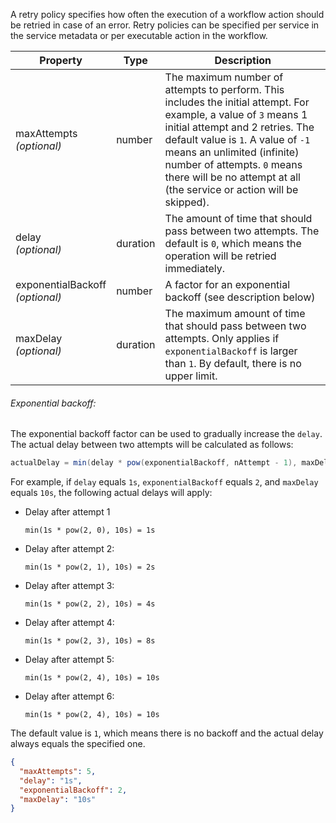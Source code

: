 
A retry policy specifies how often the execution of a workflow action should be
retried in case of an error. Retry policies can be specified per service in 
the <ScrollLink href="#service-metadata">service metadata</ScrollLink> or
per <ScrollLink href="#execute-actions">executable action</ScrollLink> in the
workflow.

| Property                            | Type     | Description
| ----------------------------------- | -------- | -----------
| maxAttempts<br/>*(optional)*        | number   | The maximum number of attempts to perform. This includes the initial attempt. For example, a value of `3` means 1 initial attempt and 2 retries. The default value is `1`. A value of `-1` means an unlimited (infinite) number of attempts. `0` means there will be no attempt at all (the service or action will be skipped).
| delay<br/>*(optional)*              | <ScrollLink href="#durations">duration</ScrollLink> | The amount of time that should pass between two attempts. The default is `0`, which means the operation will be retried immediately.
| exponentialBackoff<br/>*(optional)* | number   | A factor for an exponential backoff (see description below)
| maxDelay<br/>*(optional)*           | <ScrollLink href="#durations">duration</ScrollLink> | The maximum amount of time that should pass between two attempts. Only applies if `exponentialBackoff` is larger than `1`. By default, there is no upper limit.

<h6>Exponential backoff:</h6>

The exponential backoff factor can be used to gradually increase the `delay`.
The actual delay between two attempts will be calculated as follows:

```java
actualDelay = min(delay * pow(exponentialBackoff, nAttempt - 1), maxDelay)
```

For example, if `delay` equals `1s`, `exponentialBackoff` equals `2`, and
`maxDelay` equals `10s`, the following actual delays will apply:

* Delay after attempt 1

  `min(1s * pow(2, 0), 10s) = 1s`

* Delay after attempt 2:

  `min(1s * pow(2, 1), 10s) = 2s`

* Delay after attempt 3:

  `min(1s * pow(2, 2), 10s) = 4s`

* Delay after attempt 4:

  `min(1s * pow(2, 3), 10s) = 8s`

* Delay after attempt 5:

  `min(1s * pow(2, 4), 10s) = 10s`

* Delay after attempt 6:

  `min(1s * pow(2, 4), 10s) = 10s`

The default value is `1`, which means there is no backoff and the actual
delay always equals the specified one.

<CodeExample title="Example:">

```json code-example
{
  "maxAttempts": 5,
  "delay": "1s",
  "exponentialBackoff": 2,
  "maxDelay": "10s"
}
```

</CodeExample>
